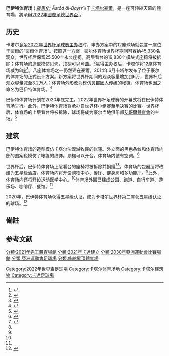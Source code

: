 {{noteTA|G1=足球|1=zh-hans:豪尔体育俱乐部; zh-hk:艾哥爾體育會;}}{{Infobox venue
| name = 巴伊特体育场
| nickname            = 
| logo_image          = 
| logo_caption        = 
| image =
| caption = 
| fullname            = 
| former_names        = 
| location            = [[卡塔爾|卡塔爾]][[豪爾_(卡達)|豪爾]]
| coordinates         = {{coord|25|39|08|N|51|29|15|E}}
| broke_ground        = 2014年
| built = 
| opened              = 2021年11月30日
| renovated = 
| expanded            = 
| closed              = 
| demolished          = 
| owner               = 
| operator            = 
| surface = 草皮
| scoreboard = 
| construction_cost   = 
| suites              = 
| architect           = 
| project_manager     = 
| structural engineer = 
| services engineer   = 
| general_contractor  = 
| main_contractors    = Webuild S.p.A., Cimolai, Galfar, Hightex
| capacity            = 60,000
| record_attendance   = {{formatnum: 63739}} ([[卡達國家足球隊|卡達]]–[[阿拉伯聯合大公國國家足球隊|阿聯]]，2021年12月10日)<ref name="attendances">{{Cite web |title=Attendances : FIFA President reflects on stunning opening day at FIFA Arab Cup |url=https://www.fifa.com/news/fifa-president-reflects-on-stunning-opening-day-at-fifa-arab-cup |access-date=2022-01-29 |archive-date=2021-12-02 |archive-url=https://web.archive.org/web/20211202102351/https://www.fifa.com/news/fifa-president-reflects-on-stunning-opening-day-at-fifa-arab-cup |dead-url=no }}</ref>
| executive_suites    = 
| dimensions          = 
| acreage             = 
| tenants             = [[卡達國家足球隊|卡達國家足球隊]]
}}
'''巴伊特体育场''' ({{Lang-ar|استاد البيت}} ''[[阿拉伯語羅馬化|羅馬化:]] Āstād āl-Bayt'')位于[[卡塔尔|卡塔尔]][[豪爾_(卡達)|豪爾]]，是一座可伸縮天幕的體育場，將承辦[[2022年國際足總世界盃|2022年國際足總世界盃]]<ref>{{cite web|url=http://www.arabianbusiness.com/revealed--firms-behind-construction-qatar-s-world-cup-stadiums-602613.html#.VcxR9PlVikp|title=Revealed: The firms behind the construction Qatar's World Cup stadiums|publisher=Arabian Business|author=Neha Bhatia|date=13 August 2015|accessdate=13 August 2015|archive-date=2021-07-09|archive-url=https://web.archive.org/web/20210709183006/https://www.arabianbusiness.com/revealed--firms-behind-construction-qatar-s-world-cup-stadiums-602613.html#.VcxR9PlVikp|dead-url=no}}</ref>。

== 历史 ==
卡塔尔[[2018年和2022年国际足联世界杯申办过程|竞争2022年世界杯足球赛主办权]]时，申办方案中的12座球场就包含一座位于[[豪爾_(卡達)|豪爾]]的“豪爾体育场”。按照这一方案，豪尔体育场世界杯期间可容纳45,330名观众，世界杯后保留25,500个永久座椅，高层看台的19,830个模块式座椅将被拆除；体育场的造型模仿贝壳，顶棚可以弯曲。<ref>{{Cite news |url=http://tech.sina.com.cn/d/2010-12-13/08184974837.shtml |title=揭秘2022世界杯12大体育场:总投资570亿(图) |date=2010-12-13 |work=新浪 |accessdate=2020-11-29 |archive-date=2020-12-05 |archive-url=https://web.archive.org/web/20201205082525/http://tech.sina.com.cn/d/2010-12-13/08184974837.shtml |dead-url=no }}</ref>赢得主办权后，卡塔尔将12座体育场减为8座<ref>{{Cite news |url=http://epaper.southcn.com/nfdaily/html/2018-07/14/content_7737883.htm |title=南方日报记者探访2022年卡塔尔世界杯筹备情况——“从最大到最小，我们2022见” |date=2018-07-14 |publisher=南方日报 |accessdate=2020-11-29 |archive-date=2020-12-05 |archive-url=https://web.archive.org/web/20201205081555/http://epaper.southcn.com/nfdaily/html/2018-07/14/content_7737883.htm |dead-url=no }}</ref>。八座体育场之一仍然建在豪爾。2014年6月卡塔尔发布了位于豪尔的体育场的正式设计方案。新方案将世界杯期间的观众容量增加到6万，世界杯后观众容量减至3.2万人；体育场外形改为模仿[[贝都因人|贝都因人]]传统的帐篷，体育场也因之命名为巴伊特体育场。<ref name="new_design">{{Cite news |url=http://stadiumdb.com/news/2014/06/new_design_stadium_disguised_as_a_tent |title=New design: Stadium disguised as a tent |date=2014-06-22 |work=StadiumDB.com |accessdate=2020-11-29 |language=en |archive-date=2018-10-11 |archive-url=https://web.archive.org/web/20181011103540/http://stadiumdb.com/news/2014/06/new_design_stadium_disguised_as_a_tent |dead-url=no }}</ref>

巴伊特体育场计划在2020年底完工。2022年世界杯足球赛的开幕式将在巴伊特体育场举行{{noteTag|早期的方案把世界杯开幕式和决赛都安排在[[卢塞尔体育场|卢塞尔体育场]]<ref>{{Cite news |url=https://www.goal.com/en/news/2022-fifa-world-cup-qatar-lusail-design-launch-qatar/9tfz49pmnqg119yqgi7p2w31h |title=2022 FIFA World Cup: Qatar unveils design for Lusail stadium |date=2018-12-16 |work=Goal.com |accessdate=2020-12-05 |language=en |archive-date=2019-04-22 |archive-url=https://web.archive.org/web/20190422135339/https://www.goal.com/en/news/2022-fifa-world-cup-qatar-lusail-design-launch-qatar/9tfz49pmnqg119yqgi7p2w31h |dead-url=no }}</ref>。2020年7月发布的正式版赛程将开幕式改在巴伊特体育场<ref>{{Cite news |url=https://www.fifa.com/worldcup/news/fifa-world-cuptm-match-schedule-confirmed-hosts-qatar-to-kick-off-2022-tournamen |title=FIFA World Cup™ match schedule confirmed: hosts Qatar to kick off 2022 tournament at Al Bayt Stadium |date=2020-07-15 |work=FIFA.com |accessdate=2020-12-05 |language=en-GB |archive-date=2020-12-05 |archive-url=https://web.archive.org/web/20201205083706/https://www.fifa.com/worldcup/news/fifa-world-cuptm-match-schedule-confirmed-hosts-qatar-to-kick-off-2022-tournamen |dead-url=no }}</ref>。}}。此外，巴伊特体育场将承办自世界杯小组赛至半决赛的比赛。世界杯后，体育场的上层看台将被拆除，球场将成为豪尔当地俱乐部[[艾哥爾體育會|艾哥爾體育會]]的主场。<ref name="asFacts ">{{Cite news |url=https://en.as.com/en/2020/11/24/football/1606208635_491873.html |title=Facts about Al-Bayt stadium, the inaugural venue at Qatar 2022 |date=2020-11-24 |work=as |accessdate=2020-11-29 |language=en |archive-date=2020-11-30 |archive-url=https://web.archive.org/web/20201130103617/https://en.as.com/en/2020/11/24/football/1606208635_491873.html |dead-url=no }}</ref>

== 建筑 ==
巴伊特体育场的造型模仿卡塔尔沙漠游牧民的帐篷。外立面的黑色条纹和体育场内部的图案也模仿了帐篷的纹饰。顶棚可以开合。体育场内装有空调。<ref name="design">{{Cite web |url=https://www.qatar2022.qa/en/stadiums/al-bayt-stadium/design |title=Al Bayt Stadium Design |publisher=Supreme Committee for Delivery & Legacy |accessdate=2020-11-29 |language=en |archive-date=2020-09-27 |archive-url=https://web.archive.org/web/20200927223808/https://www.qatar2022.qa/en/stadiums/al-bayt-stadium/design |dead-url=no }}</ref>

世界杯后，巴伊特体育场上层看台的座椅将被拆除并捐赠<ref name="Legacy">{{Cite web |url=https://www.qatar2022.qa/en/stadiums/al-bayt-stadium/legacy |title=Al Bayt Stadium Legacy |publisher=Supreme Committee for Delivery & Legacy |accessdate=2020-11-29 |language=en |archive-date=2020-09-27 |archive-url=https://web.archive.org/web/20200927194100/https://www.qatar2022.qa/en/stadiums/al-bayt-stadium/legacy |dead-url=no }}</ref><ref name="fifa-sustainability" />。体育场的包厢层将改建为五星级酒店，体育场内将开设购物中心、餐厅、健身房和多功能厅。<ref name="fifa-sustainability" />此外，体育场内还将开设运动医学中心。<ref name="Legacy" />体育场外围已建成公园、跑道、自行车道、游乐场、咖啡厅、餐馆。<ref name="fifa-sustainability" />

2020年，巴伊特体育场获得{{le|全球可持续性评估体系|Global Sustainability Assessment System}}五星级认证，成为卡塔尔世界杯第二座获五星级认证的球场。<ref name="fifa-sustainability ">{{Cite news |url=https://www.fifa.com/worldcup/news/al-bayt-stadium-achieves-outstanding-sustainability-rating |title=Al Bayt Stadium achieves outstanding sustainability rating |last=FIFA.com |date=2020-07-27 |work=FIFA.com |accessdate=2020-11-29 |language=en-GB |archive-date=2020-11-01 |archive-url=https://web.archive.org/web/20201101070155/https://www.fifa.com/worldcup/news/al-bayt-stadium-achieves-outstanding-sustainability-rating |dead-url=no }}</ref>

== 備註 ==
{{noteFoot}}

==参考文献==
{{reflist|30em}}

{{2022年國際足總世界盃比賽場館}}

{{Coord|25|39|08|N|51|29|16|E|type:landmark|display=title}}

[[Category:2022年世界盃足球場|Category:2022年世界盃足球場]]
[[Category:卡塔尔体育场地|Category:卡塔尔体育场地]]
[[Category:卡塔尔建筑物|Category:卡塔尔建筑物]]
[[Category:卡達足球場|Category:卡達足球場]]
[[分類:2021年完工體育場館|分類:2021年完工體育場館]]
[[分類:2021年卡達建立|分類:2021年卡達建立]]
[[分類:2030年亞洲運動會比賽場館|分類:2030年亞洲運動會比賽場館]]
[[分類:亞洲運動會足球場|分類:亞洲運動會足球場]]
[[分類:伸縮屋頂體育場|分類:伸縮屋頂體育場]]